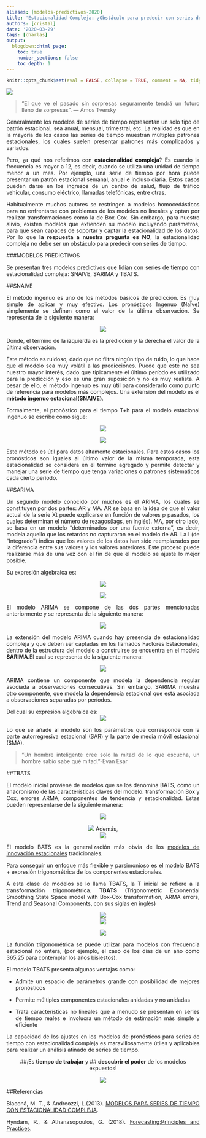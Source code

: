 ```yaml
---
aliases: [modelos-predictivos-2020]
title: 'Estacionalidad Compleja: ¿Obstáculo para predecir con series de tiempo?'
authors: [cristal]
date: '2020-03-29'
tags: [charlas]
output:
  blogdown::html_page:
    toc: true
    number_sections: false
    toc_depth: 1
---
```


```r
knitr::opts_chunk$set(eval = FALSE, collapse = TRUE, comment = NA, tidy = FALSE)
```

<div style="text-align: justify">

![](fondoprin2.png)


<div style="text-align: justify">

> 
"El que ve el pasado sin sorpresas seguramente tendrá un futuro lleno de sorpresas". 
                                                            ― Amos Tversky


Generalmente los modelos de series de tiempo representan un solo tipo de patrón estacional, sea anual, mensual, trimestral, etc. La realidad es que en la mayoría de los casos las series de tiempo muestran múltiples patrones estacionales, los cuales suelen presentar patrones más complicados y variados.

 Pero, ¿a qué nos referimos con **estacionalidad compleja**? 
Es cuando la frecuencia es mayor a 12, es decir, cuando se utiliza una unidad de tiempo menor a un mes. Por ejemplo, una serie de tiempo por hora puede presentar un patrón estacional semanal, anual e incluso diaria. Estos casos pueden darse en los ingresos de un centro de salud, flujo de tráfico vehicular, consumo eléctrico, llamadas telefónicas, entre otras. 

Habitualmente muchos autores se restringen a modelos homocedásticos para no enfrentarse con problemas de los modelos no lineales y optan por realizar transformaciones como la de Box-Cox. 
Sin embargo, para nuestro alivio, existen modelos que extienden su modelo incluyendo parámetros, para que sean capaces de soportar y captar la estacionalidad de los datos.  Por lo que **la respuesta a nuestra pregunta es NO**, la estacionalidad compleja no debe ser un obstáculo para predecir con series de tiempo. 


###MODELOS PREDICTIVOS

<div style="text-align: justify"> 

Se presentan tres modelos predictivos que lidian con series de tiempo con estacionalidad compleja: SNAIVE, SARIMA y TBATS.

##SNAIVE

<div style="text-align: justify">

El método ingenuo es uno de los métodos básicos de predicción. Es muy simple de aplicar y muy efectivo. Los pronósticos Ingenuo (NaÏve) simplemente se definen como el valor de la última observación.  Se representa de la siguiente manera: 

<div/>

<center>
![](1.png)


<div style="text-align: justify">
Donde, el término de la izquierda es la predicción y la derecha el valor de la última observación.

Este método es ruidoso, dado que no filtra ningún tipo de ruido, lo que hace que el modelo sea muy volátil a las predicciones. Puede que este no sea nuestro mayor interés, dado que típicamente el último período es utilizado para la predicción y eso es una gran suposición y no es muy realista. 
A pesar de ello, el método ingenuo es muy útil para considerarlo como punto de referencia para modelos más complejos.  Una extensión del modelo es el **método ingenuo estacional(SNAIVE)**. 

Formalmente, el pronóstico para el tiempo T+h para el modelo estacional ingenuo se escribe como sigue: 

<div/>

<center>

![](2.png)

<div/>

<center>

![](2.1.png)
<div style="text-align: justify">
Este método es útil para datos altamente estacionales. Para estos casos los pronósticos son iguales al último valor de la misma temporada, esta estacionalidad se considera en el término agregado y permite detectar y manejar una serie de tiempo que tenga variaciones o patrones sistemáticos cada cierto período. 

<div style="text-align: justify">
##SARIMA

<div style="text-align: justify">

Un segundo modelo conocido por muchos es el ARIMA, los cuales se constituyen por dos partes: AR y MA. 
AR se basa en la idea de que el valor actual de la serie Xt  puede explicarse en función de valores p pasados, los cuales determinan el número de rezagos(lags, en inglés).
MA, por otro lado, se basa en un modelo “determinados por una fuente externa”, es decir, modela aquello que los retardos no capturaron en el modelo de AR.
La I (de “Integrado”) indica que los valores de los datos han sido reemplazados por la diferencia entre sus valores y los valores anteriores. Este proceso puede realizarse más de una vez con el fin de que el modelo se ajuste lo mejor posible.  

Su expresión algebraica es: 


<div/>

<center>

![](3.png)


<div/>

<center>

![](3.1.png)

<div style="text-align: justify">
El modelo ARIMA se compone de las dos partes mencionadas anteriormente y se representa de la siguiente manera: 

<div/>

<center>

![](4.png)
<div style="text-align: justify">
La extensión del modelo ARIMA cuando hay presencia de estacionalidad compleja y que deben ser captadas en los llamados Factores Estacionales, dentro de la estructura del modelo a construirse se encuentra en el modelo **SARIMA**.El cual se representa de la siguiente manera:

<div/>

<center>

![](5.png)
<div style="text-align: justify">
ARIMA contiene un componente que modela la dependencia regular asociada a observaciones consecutivas. Sin embargo, SARIMA muestra otro componente, que modela la dependencia estacional que está asociada a observaciones separadas por períodos.  

Del cual su expresión algebraica es:
<div/>

<center>

![](6.png)
<div style="text-align: justify">

Lo que se añade al modelo son los parámetros que corresponde con la parte autorregresiva estacional (SAR) y la parte de media móvil estacional (SMA). 

<div style="text-align: justify">
>"Un hombre inteligente cree solo la mitad de lo que escucha, un hombre sabio sabe qué mitad."-Evan Esar

<div style="text-align: justify">
##TBATS

El modelo inicial proviene de modelos que se los denomina BATS, como un anacronismo de las características claves del modelo: transformación Box y Cox, errores ARMA, componentes de tendencia y estacionalidad. Estas pueden representarse de la siguiente manera: 

<div/>

<center>

![](7.png)

<div/>

<center>

![](7.1.png)
Además, 
<div/>

<center>

![](7.2.png)
<div style="text-align: justify">

El modelo BATS es la generalización más obvia de los [modelos de innovación estacionales](https://www.fcecon.unr.edu.ar/web-nueva/sites/default/files/u16/Decimocuartas/blacona_andreozzi_magnano_caracteristicas_de_los_modelos_de_espacio.pdf) tradicionales.

Para conseguir un enfoque más flexible y parsimonioso es el modelo BATS + expresión  trigonométrica de los componentes estacionales.

A esta clase de modelos se lo llama TBATS, la T inicial se refiere a la transformación trigonométrica. **TBATS** (Trigonometric Exponential Smoothing State Space model with Box-Cox transformation, ARMA errors, Trend and Seasonal Components, con sus siglas en inglés)


<div/>

<center>

![](8.png)
<div/>

<center>

![](8.1.png)
<div/>

<center>

![](8.2.png)

<div style="text-align: justify">
La función trigonométrica se puede utilizar para modelos con frecuencia estacional no entera, (por ejemplo, el caso de los días de un año como 365,25 para contemplar los años bisiestos).

El modelo TBATS presenta algunas ventajas como: 

*	Admite un espacio de parámetros grande con posibilidad de mejores pronósticos 

*	Permite múltiples componentes estacionales anidadas y no anidadas 

*	Trata características no lineales que a menudo se presentan en series de tiempo reales e involucra un método de estimación más simple y eficiente


La capacidad de los ajustes en los modelos de pronósticos para series de tiempo con estacionalidad compleja es maravillosamente útiles y aplicables para realizar un análisis atinado de series de tiempo. 
<div/>

<center>

##¡Es **tiempo de trabajar** y 
##            **descubrir el poder** de los modelos expuestos!


<div/>

<center>

![](paulsaffo.png)

<div style="text-align: justify">
##Referencias
<div style="text-align: justify">
Blaconá, M. T., & Andreozzi, L.(2013). [MODELOS PARA SERIES DE TIEMPO CON ESTACIONALIDAD COMPLEJA ](https://www.fcecon.unr.edu.ar/web-nueva/sites/default/files/u16/Decimocuartas/blacona_andreozzi_modelos_para_series_de_tiempo.pdf).

Hyndam, R., & Athanasopoulos, G. (2018). [Forecasting:Principles and Practices ](https://otexts.com/fpp2/).



